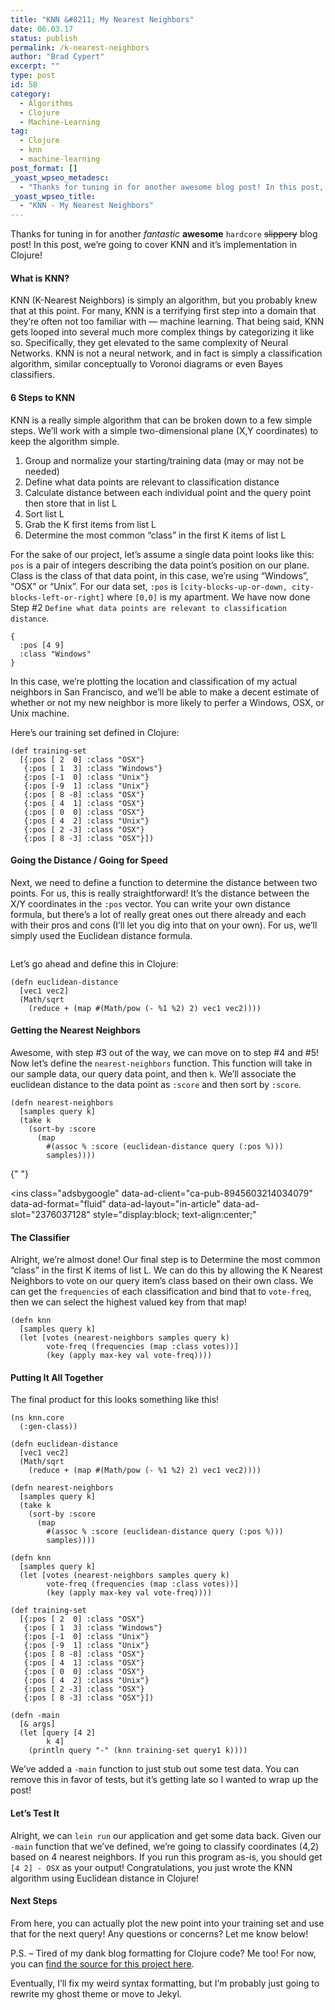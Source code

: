 ```yaml
---
title: "KNN &#8211; My Nearest Neighbors"
date: 06.03.17
status: publish
permalink: /k-nearest-neighbors
author: "Brad Cypert"
excerpt: ""
type: post
id: 58
category:
  - Algorithms
  - Clojure
  - Machine-Learning
tag:
  - Clojure
  - knn
  - machine-learning
post_format: []
_yoast_wpseo_metadesc:
  - "Thanks for tuning in for another awesome blog post! In this post, we're going to cover KNN and it's implementation in Clojure!"
_yoast_wpseo_title:
  - "KNN - My Nearest Neighbors"
---
```


Thanks for tuning in for another _fantastic_ **awesome** `hardcore` <del>slippery</del> blog post! In this post, we’re going to cover KNN and it’s implementation in Clojure!

#### What is KNN?

KNN (K-Nearest Neighbors) is simply an algorithm, but you probably knew that at this point. For many, KNN is a terrifying first step into a domain that they’re often not too familiar with — machine learning. That being said, KNN gets looped into several much more complex things by categorizing it like so. Specifically, they get elevated to the same complexity of Neural Networks. KNN is not a neural network, and in fact is simply a classification algorithm, similar conceptually to Voronoi diagrams or even Bayes classifiers.

#### 6 Steps to KNN

KNN is a really simple algorithm that can be broken down to a few simple steps. We’ll work with a simple two-dimensional plane (X,Y coordinates) to keep the algorithm simple.

1. Group and normalize your starting/training data (may or may not be needed)
2. Define what data points are relevant to classification distance
3. Calculate distance between each individual point and the query point then store that in list L
4. Sort list L
5. Grab the K first items from list L
6. Determine the most common “class” in the first K items of list L

For the sake of our project, let’s assume a single data point looks like this: `pos` is a pair of integers describing the data point’s position on our plane. Class is the class of that data point, in this case, we’re using “Windows”, “OSX” or “Unix”. For our data set, `:pos` is `[city-blocks-up-or-down, city-blocks-left-or-right]` where `[0,0]` is my apartment. We have now done Step #2 `Define what data points are relevant to classification distance`.

```
{
  :pos [4 9]
  :class "Windows"
}

```

In this case, we’re plotting the location and classification of my actual neighbors in San Francisco, and we’ll be able to make a decent estimate of whether or not my new neighbor is more likely to perfer a Windows, OSX, or Unix machine.

Here’s our training set defined in Clojure:

```
(def training-set
  [{:pos [ 2  0] :class "OSX"}
   {:pos [ 1  3] :class "Windows"}
   {:pos [-1  0] :class "Unix"}
   {:pos [-9  1] :class "Unix"}
   {:pos [ 8 -8] :class "OSX"}
   {:pos [ 4  1] :class "OSX"}
   {:pos [ 0  0] :class "OSX"}
   {:pos [ 4  2] :class "Unix"}
   {:pos [ 2 -3] :class "OSX"}
   {:pos [ 8 -3] :class "OSX"}])

```

#### Going the Distance / Going for Speed

Next, we need to define a function to determine the distance between two points. For us, this is really straightforward! It’s the distance between the X/Y coordinates in the `:pos` vector. You can write your own distance formula, but there’s a lot of really great ones out there already and each with their pros and cons (I’ll let you dig into that on your own). For us, we’ll simply used the Euclidean distance formula.

![]()

Let’s go ahead and define this in Clojure:

```
(defn euclidean-distance
  [vec1 vec2]
  (Math/sqrt
    (reduce + (map #(Math/pow (- %1 %2) 2) vec1 vec2))))

```

#### Getting the Nearest Neighbors

Awesome, with step #3 out of the way, we can move on to step #4 and #5! Now let’s define the `nearest-neighbors` function. This function will take in our sample data, our query data point, and then `k`. We’ll associate the euclidean distance to the data point as `:score` and then sort by `:score`.

```
(defn nearest-neighbors
  [samples query k]
  (take k
    (sort-by :score
      (map
        #(assoc % :score (euclidean-distance query (:pos %)))
        samples))))

```

<script async="" src="//pagead2.googlesyndication.com/pagead/js/adsbygoogle.js"></script>{" "}

<ins
  class="adsbygoogle"
  data-ad-client="ca-pub-8945603214034079"
  data-ad-format="fluid"
  data-ad-layout="in-article"
  data-ad-slot="2376037128"
  style="display:block; text-align:center;"
></ins>
<script>(adsbygoogle = window.adsbygoogle || []).push({});</script>

#### The Classifier

Alright, we’re almost done! Our final step is to Determine the most common “class” in the first K items of list L. We can do this by allowing the K Nearest Neighbors to vote on our query item’s class based on their own class. We can get the `frequencies` of each classification and bind that to `vote-freq`, then we can select the highest valued key from that map!

```
(defn knn
  [samples query k]
  (let [votes (nearest-neighbors samples query k)
        vote-freq (frequencies (map :class votes))]
        (key (apply max-key val vote-freq))))

```

#### Putting It All Together

The final product for this looks something like this!

```
(ns knn.core
  (:gen-class))

(defn euclidean-distance
  [vec1 vec2]
  (Math/sqrt
    (reduce + (map #(Math/pow (- %1 %2) 2) vec1 vec2))))

(defn nearest-neighbors
  [samples query k]
  (take k
    (sort-by :score
      (map
        #(assoc % :score (euclidean-distance query (:pos %)))
        samples))))

(defn knn
  [samples query k]
  (let [votes (nearest-neighbors samples query k)
        vote-freq (frequencies (map :class votes))]
        (key (apply max-key val vote-freq))))

(def training-set
  [{:pos [ 2  0] :class "OSX"}
   {:pos [ 1  3] :class "Windows"}
   {:pos [-1  0] :class "Unix"}
   {:pos [-9  1] :class "Unix"}
   {:pos [ 8 -8] :class "OSX"}
   {:pos [ 4  1] :class "OSX"}
   {:pos [ 0  0] :class "OSX"}
   {:pos [ 4  2] :class "Unix"}
   {:pos [ 2 -3] :class "OSX"}
   {:pos [ 8 -3] :class "OSX"}])

(defn -main
  [& args]
  (let [query [4 2]
        k 4]
    (println query "-" (knn training-set query1 k))))

```

We’ve added a `-main` function to just stub out some test data. You can remove this in favor of tests, but it’s getting late so I wanted to wrap up the post!

#### Let’s Test It

Alright, we can `lein run` our application and get some data back. Given our `-main` function that we’ve defined, we’re going to classify coordinates (4,2) based on 4 nearest neighbors. If you run this program as-is, you should get `[4 2] - OSX` as your output! Congratulations, you just wrote the KNN algorithm using Euclidean distance in Clojure!

#### Next Steps

From here, you can actually plot the new point into your training set and use that for the next query! Any questions or concerns? Let me know below!

P.S. – Tired of my dank blog formatting for Clojure code? Me too! For now, you can [find the source for this project here](https://github.com/bradcypert/knn-clojure/blob/master/src/knn/core.clj).

Eventually, I’ll fix my weird syntax formatting, but I’m probably just going to rewrite my ghost theme or move to Jekyl.
